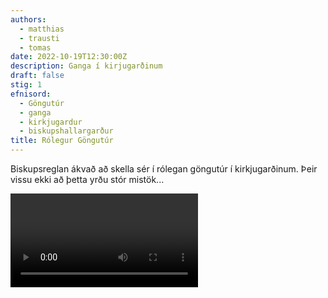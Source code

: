 ```yaml
---
authors:
  - matthias
  - trausti
  - tomas
date: 2022-10-19T12:30:00Z
description: Ganga í kirjugarðinum
draft: false
stig: 1
efnisord:
  - Göngutúr
  - ganga
  - kirkjugardur
  - biskupshallargarður
title: Rólegur Göngutúr
---
```


Biskupsreglan ákvað að skella sér í
rólegan göngutúr í kirkjugarðinum.
Þeir vissu ekki að þetta yrðu stór mistök...

<Video id="N8kFCzZqenw" />
